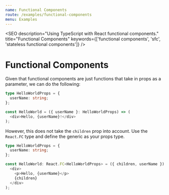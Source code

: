 ```yaml
---
name: Functional Components
route: /examples/functional-components
menu: Examples
---
```



<SEO
  description="Using TypeScript with React functional components."
  title="Functional Components"
  keywords={['functional components', 'sfc', 'stateless functional components']}
/>

# Functional Components

Given that functional components are just functions that take in props as a parameter, we can do the following:

```typescript
type HelloWorldProps = {
  userName: string;
};

const HelloWorld = ({ userName }: HelloWorldProps) => (
  <div>Hello, {userName}!</div>
);
```

However, this does not take the `children` prop into account. Use the `React.FC` type and define the generic as your props type.

```typescript
type HelloWorldProps = {
  userName: string;
};

const HelloWorld: React.FC<HelloWorldProps> = ({ children, userName }) => (
  <div>
    <p>Hello, {userName}</p>
    {children}
  </div>
);
```
